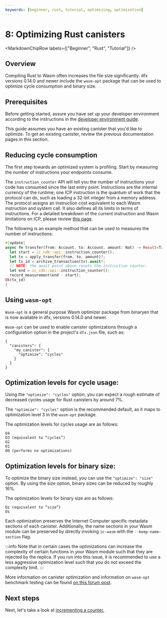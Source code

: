 ```yaml
---
keywords: [beginner, rust, tutorial, optimizing, optimization]
---
```



# 8: Optimizing Rust canisters

<MarkdownChipRow labels={["Beginner", "Rust", "Tutorial"]} />


## Overview
Compiling Rust to Wasm often increases the file size significantly. dfx versions 0.14.0 and newer include the `wasm-opt` package that can be used to optimize cycle consumption and binary size.

## Prerequisites

Before getting started, assure you have set up your developer environment according to the instructions in the [developer environment guide](./3-dev-env.mdx).

This guide assumes you have an existing canister that you'd like to optimize. To get an existing canister, review the previous documentation pages in this section.

## Reducing cycle consumption
The first step towards an optimized system is profiling. Start by measuring the number of instructions your endpoints consume.

The `instruction_counter` API will tell you the number of instructions your code has consumed since the last entry point. Instructions are the internal currency of the runtime; one ICP instruction is the quantum of work that the protocol can do, such as loading a 32-bit integer from a memory address. The protocol assigns an instruction cost equivalent to each Wasm instruction and system call. It also defines all its limits in terms of instructions. For a detailed breakdown of the current instruction and Wasm limitations on ICP, please review [this page](/docs/current/developer-docs/smart-contracts/maintain/resource-limits).


The following is an example method that can be used to measures the number of instructions:

```rust
#[update]
async fn transfer(from: Account, to: Account, amount: Nat) -> Result<TxId, Error> {
  let start = ic_cdk::api::instruction_counter();
  let tx = apply_transfer(from, to, amount)?;
  let tx_id = archive_transaction(tx).await?;
  // NOTE: the await point above resets the instruction counter.
  let end = ic_cdk::api::instruction_counter();
  record_measurement(end - start);
Ok(tx_id)
}
```

## Using `wasm-opt`

`Wasm-opt` is a general purpose Wasm optimizer package from binaryen that is now available in dfx, versions 0.14.0 and newer.

`Wasm-opt` can be used to enable canister optimizations through a configuration option in the project's `dfx.json` file, such as:

```
{
  "canisters": {
    "my_canister": {
      "optimize": "cycles"
    }
  }
}
```

## Optimization levels for cycle usage:

Using the `"optimize": "cycles"` option, you can expect a rough estimate of decreased cycles usage for Rust canisters by around 7%.

The `"optimize": "cycles"` option is the recommended default, as it maps to optimization level 3 in the `wasm-opt` package.

The optimization levels for cycles usage are as follows:

```
O4
O3 (equivalent to “cycles”)
O2
O1
O0 (performs no optimizations)
```

## Optimization levels for binary size:

To optimize the binary size instead, you can use the `"optimize": "size"` option. By using the size option, binary sizes can be reduced by roughly 16%.

The optimization levels for binary size are as follows:

```
Oz (equivalent to “size”)
Os
```

Each optimization preserves the Internet Computer specific metadata sections of each canister. Additionally, the name sections in your Wasm module can be preserved by directly invoking `ic-wasm` with the `--keep-name-section` flag.

:::info
Note that in certain cases the optimizations can increase the complexity of certain functions in your Wasm module such that they are rejected by the replica. If you run into this issue, it is recommended to use a less aggressive optimization level such that you do not exceed the complexity limit.
:::

More information on canister optimization and information on `wasm-opt` benchmark testing can be found [on this forum post](https://forum.dfinity.org/t/canister-optimizer-available-in-dfx-0-14-0/21157).

## Next steps

Next, let's take a look at [incrementing a counter.](9-counter.mdx)
